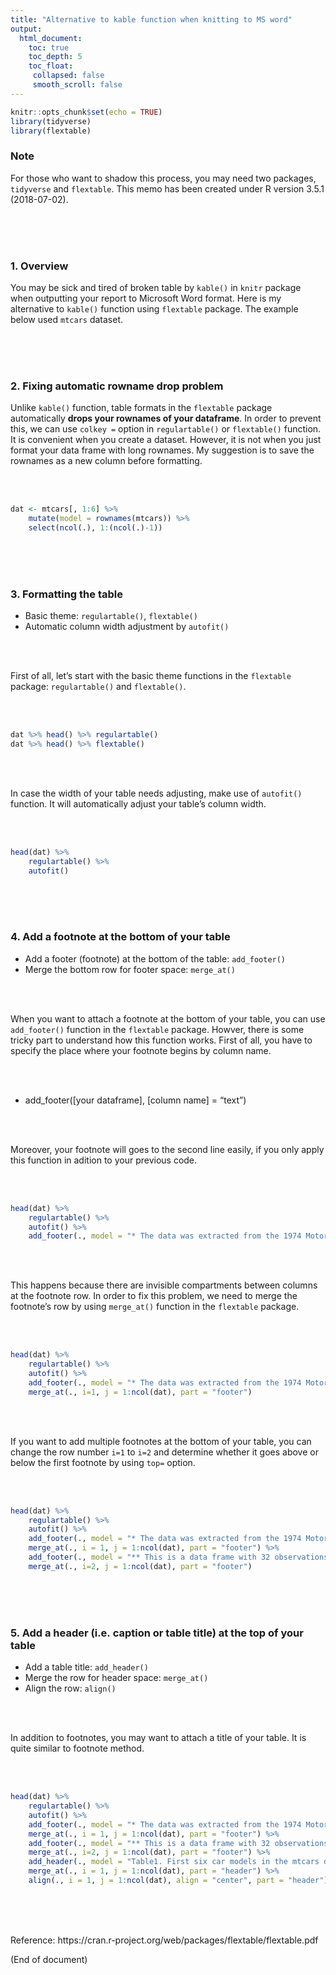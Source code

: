 ```yaml
---
title: "Alternative to kable function when knitting to MS word"
output:
  html_document:
    toc: true
    toc_depth: 5
    toc_float:
     collapsed: false
     smooth_scroll: false
---
```


```r
knitr::opts_chunk$set(echo = TRUE)
library(tidyverse)
library(flextable)
```

### Note
For those who want to shadow this process, you may need two packages, `tidyverse` and `flextable`. This memo has been created under R version 3.5.1 (2018-07-02).

<br><br><br>

### 1. Overview
You may be sick and tired of broken table by `kable()` in `knitr` package when outputting your report to Microsoft Word format. Here is my alternative to `kable()` function using `flextable` package. The example below used `mtcars` dataset.

<br><br><br>

### 2. Fixing automatic rowname drop problem

Unlike `kable()` function, table formats in the `flextable` package automatically **drops your rownames of your dataframe**. In order to prevent this, we can use `colkey = ` option in `regulartable()` or `flextable()` function. It is convenient when you create a dataset. However, it is not when you just format your data frame with long rownames. My suggestion is to save the rownames as a new column before formatting.

<br><br>

```r
dat <- mtcars[, 1:6] %>% 
    mutate(model = rownames(mtcars)) %>%
    select(ncol(.), 1:(ncol(.)-1))
```

<br><br><br>

### 3. Formatting the table

+ Basic theme: `regulartable()`, `flextable()`
+ Automatic column width adjustment by `autofit()`

<br><br>

First of all, let's start with the basic theme functions in the `flextable` package: `regulartable()` and `flextable()`.

<br><br>

```r
dat %>% head() %>% regulartable()
dat %>% head() %>% flextable()
```

<br><br>

In case the width of your table needs adjusting, make use of `autofit()` function. It will automatically adjust your table's column width.

<br><br>

```r
head(dat) %>%
    regulartable() %>%
    autofit()
```

<br><br><br>

### 4. Add a footnote at the bottom of your table

+ Add a footer (footnote) at the bottom of the table: `add_footer()`
+ Merge the bottom row for footer space: `merge_at()`

<br><br>

When you want to attach a footnote at the bottom of your table, you can use `add_footer()` function in the `flextable` package. Howver, there is some tricky part to understand how this function works. First of all, you have to specify the place where your footnote begins by column name.

<br><br>

+ add_footer([your dataframe], [column name] = "text")

<br><br>

Moreover, your footnote will goes to the second line easily, if you only apply this function in adition to your previous code.

<br><br>

```r
head(dat) %>%
    regulartable() %>%
    autofit() %>%
    add_footer(., model = "* The data was extracted from the 1974 Motor Trend US magazine, and comprises fuel consumption and 10 aspects of automobile design and performance for 32 automobiles (1973–74 models).")
```

<br><br>

This happens because there are invisible compartments between columns at the footnote row. In order to fix this problem, we need to merge the footnote's row by using `merge_at()` function in the `flextable` package.

<br><br>

```r
head(dat) %>%
    regulartable() %>%
    autofit() %>%
    add_footer(., model = "* The data was extracted from the 1974 Motor Trend US magazine, and comprises fuel consumption and 10 aspects of automobile design and performance for 32 automobiles (1973–74 models).") %>%
    merge_at(., i=1, j = 1:ncol(dat), part = "footer")
```

<br><br>

If you want to add multiple footnotes at the bottom of your table, you can change the row number `i=1` to `i=2` and determine whether it goes above or below the first footnote by using `top=` option.

<br><br>

```r
head(dat) %>%
    regulartable() %>%
    autofit() %>%
    add_footer(., model = "* The data was extracted from the 1974 Motor Trend US magazine, and comprises fuel consumption and 10 aspects of automobile design and performance for 32 automobiles (1973–74 models).") %>%
    merge_at(., i = 1, j = 1:ncol(dat), part = "footer") %>%
    add_footer(., model = "** This is a data frame with 32 observations on 11 (numeric) variables. The source is from Henderson and Velleman (1981), Building multiple regression models interactively. Biometrics, 37, 391–411.", top = F) %>%
    merge_at(., i=2, j = 1:ncol(dat), part = "footer")
```

<br><br><br>

### 5. Add a header (i.e. caption or table title) at the top of your table

+ Add a table title: `add_header()`
+ Merge the row for header space: `merge_at()`
+ Align the row: `align()`

<br><br>

In addition to footnotes, you may want to attach a title of your table. It is quite similar to footnote method.

<br><br>

```r
head(dat) %>%
    regulartable() %>%
    autofit() %>%
    add_footer(., model = "* The data was extracted from the 1974 Motor Trend US magazine, and comprises fuel consumption and 10 aspects of automobile design and performance for 32 automobiles (1973–74 models).") %>%
    merge_at(., i = 1, j = 1:ncol(dat), part = "footer") %>%
    add_footer(., model = "** This is a data frame with 32 observations on 11 (numeric) variables. The source is from Henderson and Velleman (1981), Building multiple regression models interactively. Biometrics, 37, 391–411.", top = F) %>%
    merge_at(., i=2, j = 1:ncol(dat), part = "footer") %>%
    add_header(., model = "Table1. First six car models in the mtcars dataset", top = T) %>%
    merge_at(., i = 1, j = 1:ncol(dat), part = "header") %>%
    align(., i = 1, j = 1:ncol(dat), align = "center", part = "header")
```


<br><br><br>

Reference: https://cran.r-project.org/web/packages/flextable/flextable.pdf

(End of document)
